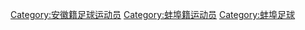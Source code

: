 [[Category:安徽籍足球运动员|Category:安徽籍足球运动员]]
[[Category:蚌埠籍运动员|Category:蚌埠籍运动员]]
[[Category:蚌埠足球|Category:蚌埠足球]]